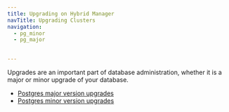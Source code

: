 ```yaml
---
title: Upgrading on Hybrid Manager
navTitle: Upgrading Clusters
navigation:
  - pg_minor
  - pg_major
  

---
```


Upgrades are an important part of database administration, whether it is a major or minor upgrade of your database.

-   [Postgres major version upgrades](pg_major)
-   [Postgres minor version upgrades](pg_minor.mdx)
